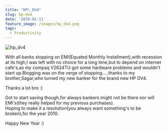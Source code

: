 ```yaml
---
title: "HP\_DV4"
slug: hp-dv4
date: '2010-01-11'
feature_image: /images/hp_dv4.png
tags:
  - Productivity
---
```

![hp_dv4](/images/hp_dv4.png)

With all banks stopping on EMI(Equated Monthly Installment),with recession at its high,I was left with no choice for a long time,but to depend on internet cafe's,as my compaq V2624TU got some hardware problems and wouldn't start up.Blogging was on the verge of stopping.....thanks to my brother,Sagar,who turned my new banker for the brand new HP DV4.

Thanks a lot bro :)

Got to start saving though,for always bankers might not be there nor will EMI's(they really helped for my previous purchases).  
Hoping to make it a resolution(you always want something's to be broken),for the year 2010.

Happy New Year :)
